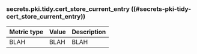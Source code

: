 ### secrets.pki.tidy.cert_store_current_entry ((#secrets-pki-tidy-cert_store_current_entry))

Metric type | Value | Description
----------- | ----- | -----------
BLAH     | BLAH    | BLAH
